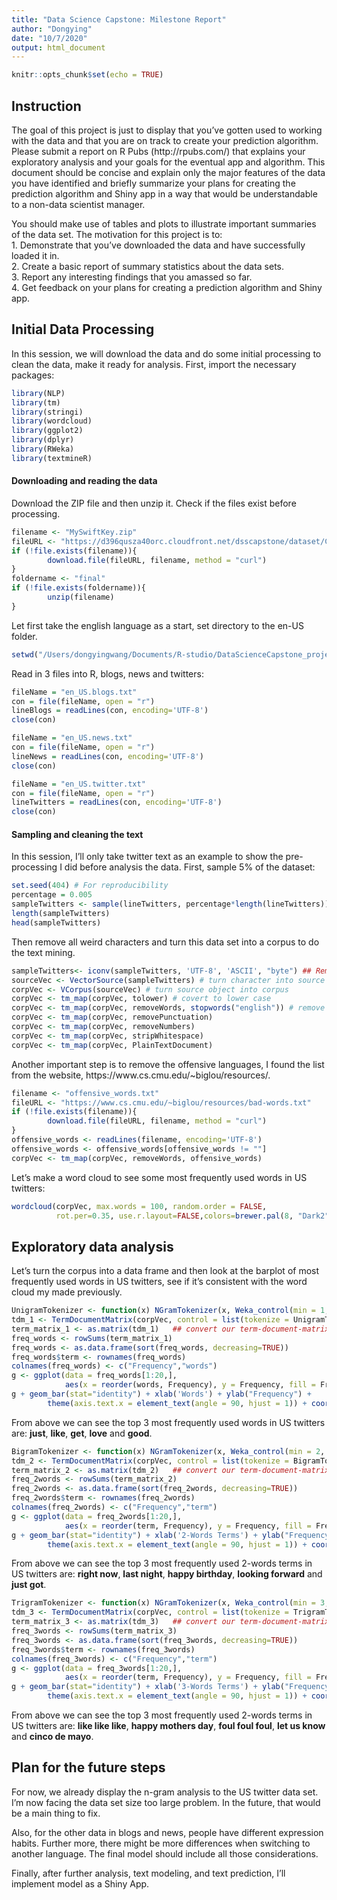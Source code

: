 ```yaml
---
title: "Data Science Capstone: Milestone Report"
author: "Dongying"
date: "10/7/2020"
output: html_document
---
```


```r
knitr::opts_chunk$set(echo = TRUE)
```

## Instruction  

The goal of this project is just to display that you've gotten used to working with the data and that you are on track to create your prediction algorithm. Please submit a report on R Pubs (http://rpubs.com/) that explains your exploratory analysis and your goals for the eventual app and algorithm. This document should be concise and explain only the major features of the data you have identified and briefly summarize your plans for creating the prediction algorithm and Shiny app in a way that would be understandable to a non-data scientist manager.   

You should make use of tables and plots to illustrate important summaries of the data set. The motivation for this project is to:   
        1. Demonstrate that you've downloaded the data and have successfully loaded it in.  
        2. Create a basic report of summary statistics about the data sets.  
        3. Report any interesting findings that you amassed so far.  
        4. Get feedback on your plans for creating a prediction algorithm and Shiny app.  


## Initial Data Processing

In this session, we will download the data and do some initial processing to clean the data, make it ready for analysis. First, import the necessary packages:

```r
library(NLP)
library(tm)
library(stringi)
library(wordcloud)
library(ggplot2)
library(dplyr)
library(RWeka)
library(textmineR)
```

#### Downloading and reading the data

Download the ZIP file and then unzip it. Check if the files exist before processing.
```r
filename <- "MySwiftKey.zip"
fileURL <- "https://d396qusza40orc.cloudfront.net/dsscapstone/dataset/Coursera-SwiftKey.zip"
if (!file.exists(filename)){
        download.file(fileURL, filename, method = "curl")
}
foldername <- "final"
if (!file.exists(foldername)){
        unzip(filename)
}
```

Let first take the english language as a start, set directory to the en-US folder.
```r
setwd("/Users/dongyingwang/Documents/R-studio/DataScienceCapstone_project_MySwiftKey/final/en_US")
```
Read in 3 files into R, blogs, news and twitters:

```r
fileName = "en_US.blogs.txt"
con = file(fileName, open = "r")
lineBlogs = readLines(con, encoding='UTF-8') 
close(con)
```
```r
fileName = "en_US.news.txt"
con = file(fileName, open = "r")
lineNews = readLines(con, encoding='UTF-8') 
close(con)
```
```r
fileName = "en_US.twitter.txt"
con = file(fileName, open = "r")
lineTwitters = readLines(con, encoding='UTF-8') 
close(con)
```

#### Sampling and cleaning the text

In this session, I'll only take twitter text as an example to show the pre-processing I did before analysis the data. First, sample 5% of the dataset: 

```r
set.seed(404) # For reproducibility 
percentage = 0.005
sampleTwitters <- sample(lineTwitters, percentage*length(lineTwitters))
length(sampleTwitters)
head(sampleTwitters)
```

Then remove all weird characters and turn this data set into a corpus to do the text mining.
```r
sampleTwitters<- iconv(sampleTwitters, 'UTF-8', 'ASCII', "byte") ## Remove all weird characters
sourceVec <- VectorSource(sampleTwitters) # turn character into source object
corpVec <- VCorpus(sourceVec) # turn source object into corpus
corpVec <- tm_map(corpVec, tolower) # covert to lower case
corpVec <- tm_map(corpVec, removeWords, stopwords("english")) # remove 'a', 'an', etc.
corpVec <- tm_map(corpVec, removePunctuation)
corpVec <- tm_map(corpVec, removeNumbers)
corpVec <- tm_map(corpVec, stripWhitespace)
corpVec <- tm_map(corpVec, PlainTextDocument)
```

Another important step is to remove the offensive languages, I found the list from the website, https://www.cs.cmu.edu/~biglou/resources/.
```r
filename <- "offensive_words.txt"
fileURL <- "https://www.cs.cmu.edu/~biglou/resources/bad-words.txt"
if (!file.exists(filename)){
        download.file(fileURL, filename, method = "curl")
}
offensive_words <- readLines(filename, encoding='UTF-8')
offensive_words <- offensive_words[offensive_words != ""]
corpVec <- tm_map(corpVec, removeWords, offensive_words)
```

Let's make a word cloud to see some most frequently used words in US twitters:
```r
wordcloud(corpVec, max.words = 100, random.order = FALSE,
          rot.per=0.35, use.r.layout=FALSE,colors=brewer.pal(8, "Dark2"))
```

## Exploratory data analysis
Let's turn the corpus into a data frame and then look at the barplot of most frequently used words in US twitters, see if it's consistent with the word cloud my made previously.

```r
UnigramTokenizer <- function(x) NGramTokenizer(x, Weka_control(min = 1, max = 1))
tdm_1 <- TermDocumentMatrix(corpVec, control = list(tokenize = UnigramTokenizer))
term_matrix_1 <- as.matrix(tdm_1)   ## convert our term-document-matrix into a normal matrix
freq_words <- rowSums(term_matrix_1)
freq_words <- as.data.frame(sort(freq_words, decreasing=TRUE))
freq_words$term <- rownames(freq_words)
colnames(freq_words) <- c("Frequency","words")
g <- ggplot(data = freq_words[1:20,], 
            aes(x = reorder(words, Frequency), y = Frequency, fill = Frequency)) 
g + geom_bar(stat="identity") + xlab('Words') + ylab("Frequency") + 
        theme(axis.text.x = element_text(angle = 90, hjust = 1)) + coord_flip()
```

From above we can see the top 3 most frequently used words in US twitters are: **just**, **like**, **get**, **love** and **good**.

```r
BigramTokenizer <- function(x) NGramTokenizer(x, Weka_control(min = 2, max = 2))
tdm_2 <- TermDocumentMatrix(corpVec, control = list(tokenize = BigramTokenizer))
term_matrix_2 <- as.matrix(tdm_2)   ## convert our term-document-matrix into a normal matrix
freq_2words <- rowSums(term_matrix_2)
freq_2words <- as.data.frame(sort(freq_2words, decreasing=TRUE))
freq_2words$term <- rownames(freq_2words)
colnames(freq_2words) <- c("Frequency","term")
g <- ggplot(data = freq_2words[1:20,], 
            aes(x = reorder(term, Frequency), y = Frequency, fill = Frequency)) 
g + geom_bar(stat="identity") + xlab('2-Words Terms') + ylab("Frequency") + 
        theme(axis.text.x = element_text(angle = 90, hjust = 1)) + coord_flip()
```

From above we can see the top 3 most frequently used 2-words terms in US twitters are: **right now**, **last night**, **happy birthday**, **looking forward** and **just got**.

```r
TrigramTokenizer <- function(x) NGramTokenizer(x, Weka_control(min = 3, max = 3))
tdm_3 <- TermDocumentMatrix(corpVec, control = list(tokenize = TrigramTokenizer))
term_matrix_3 <- as.matrix(tdm_3)   ## convert our term-document-matrix into a normal matrix
freq_3words <- rowSums(term_matrix_3)
freq_3words <- as.data.frame(sort(freq_3words, decreasing=TRUE))
freq_3words$term <- rownames(freq_3words)
colnames(freq_3words) <- c("Frequency","term")
g <- ggplot(data = freq_3words[1:20,], 
            aes(x = reorder(term, Frequency), y = Frequency, fill = Frequency)) 
g + geom_bar(stat="identity") + xlab('3-Words Terms') + ylab("Frequency") + 
        theme(axis.text.x = element_text(angle = 90, hjust = 1)) + coord_flip()
```

From above we can see the top 3 most frequently used 2-words terms in US twitters are: **like like like**, **happy mothers day**, **foul foul foul**, **let us know** and **cinco de mayo**.

## Plan for the future steps 
For now, we already display the n-gram analysis to the US twitter data set. I'm now facing the data set size too large problem. In the future, that would be a main thing to fix.   

Also, for the other data in blogs and news, people have different expression habits. Further more, there might be more differences when switching to another language. The final model should include all those considerations.  

Finally, after further analysis, text modeling, and text prediction, I'll implement model as a Shiny App.  



